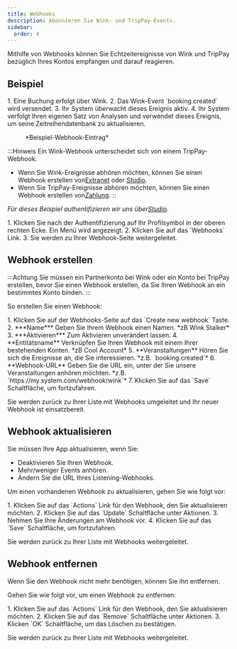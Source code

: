 ```yaml
---
title: Webhooks
description: Abonnieren Sie Wink- und TripPay-Events.
sidebar:
  order: 4
---
```


Mithilfe von Webhooks können Sie Echtzeitereignisse von Wink und TripPay bezüglich Ihres Kontos empfangen und darauf reagieren.

## Beispiel

<Steps>
  1. Eine Buchung erfolgt über Wink.
  2. Das Wink-Event `booking.created` wird versendet.
  3. Ihr System überwacht dieses Ereignis aktiv.
  4. Ihr System verfolgt Ihren eigenen Satz von Analysen und verwendet dieses Ereignis, um seine Zeitreihendatenbank zu aktualisieren.
</Steps>


<figure>
  <CloudinaryImage width="350" height="215" resize="scale" quality="best" alt="Beispiel-Webhook" src="academy/webhook" errorImage="noimage_opaque_nyrtl0.png" />

  <figcaption>*Beispiel-Webhook-Eintrag*</figcaption>
</figure>


:::Hinweis
Ein Wink-Webhook unterscheidet sich von einem TripPay-Webhook.

* Wenn Sie Wink-Ereignisse abhören möchten, können Sie einen Webhook erstellen von[Extranet](https://extranet.wink.travel) oder [Studio](https://studio.wink.travel).
* Wenn Sie TripPay-Ereignisse abhören möchten, können Sie einen Webhook erstellen von[Zahlung](https://pay.wink.travel).
  ::

*Für dieses Beispiel authentifizieren wir uns über[Studio](https://studio.wink.travel).*

<Steps>
  1. Klicken Sie nach der Authentifizierung auf Ihr Profilsymbol in der oberen rechten Ecke. Ein Menü wird angezeigt.
  2. Klicken Sie auf das `Webhooks` Link.
  3. Sie werden zu Ihrer Webhook-Seite weitergeleitet.
</Steps>


## Webhook erstellen

:::Achtung
Sie müssen ein Partnerkonto bei Wink oder ein Konto bei TripPay erstellen, bevor Sie einen Webhook erstellen, da Sie Ihren Webhook an ein bestimmtes Konto binden.
:::

So erstellen Sie einen Webhook:

<Steps>
  1. Klicken Sie auf der Webhooks-Seite auf das `Create new webhook` Taste.
  2. ***Name*** Geben Sie Ihrem Webhook einen Namen. *zB Wink Stalker*
  3. ***Aktivieren*** Zum Aktivieren unverändert lassen.
  4. **Entitätsname** Verknüpfen Sie Ihren Webhook mit einem Ihrer bestehenden Konten. *zB Cool Account*
  5. **Veranstaltungen** Hören Sie sich die Ereignisse an, die Sie interessieren. *z.B. `booking.created`*
  6. **Webhook-URL** Geben Sie die URL ein, unter der Sie unsere Veranstaltungen anhören möchten. *z.B. `https://my.system.com/webhook/wink`*
  7. Klicken Sie auf das `Save` Schaltfläche, um fortzufahren.
</Steps>


Sie werden zurück zu Ihrer Liste mit Webhooks umgeleitet und Ihr neuer Webhook ist einsatzbereit.

## Webhook aktualisieren

Sie müssen Ihre App aktualisieren, wenn Sie:

* Deaktivieren Sie Ihren Webhook.
* Mehr/weniger Events anhören.
* Ändern Sie die URL Ihres Listening-Webhooks.

Um einen vorhandenen Webhook zu aktualisieren, gehen Sie wie folgt vor:

<Steps>
  1. Klicken Sie auf das `Actions` Link für den Webhook, den Sie aktualisieren möchten.
  2. Klicken Sie auf das `Update` Schaltfläche unter Aktionen.
  3. Nehmen Sie Ihre Änderungen am Webhook vor.
  4. Klicken Sie auf das `Save` Schaltfläche, um fortzufahren.
</Steps>


Sie werden zurück zu Ihrer Liste mit Webhooks weitergeleitet.

## Webhook entfernen

Wenn Sie den Webhook nicht mehr benötigen, können Sie ihn entfernen.

Gehen Sie wie folgt vor, um einen Webhook zu entfernen:

<Steps>
  1. Klicken Sie auf das `Actions` Link für den Webhook, den Sie aktualisieren möchten.
  2. Klicken Sie auf das `Remove` Schaltfläche unter Aktionen.
  3. Klicken `OK` Schaltfläche, um das Löschen zu bestätigen.
</Steps>


Sie werden zurück zu Ihrer Liste mit Webhooks weitergeleitet.

